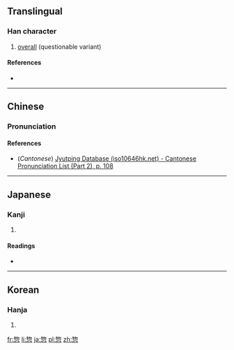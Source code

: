 ==Translingual==

===Han character===
{{Han char|rn=61|rad=心|as=08|sn=12|four=|canj=竹竹心 (HHP)|ids=⿱[[物]][[心]]}}

# [[overall]] (questionable variant)

====References====
* {{Han ref|kx=0392.030|dkj=10829|dj=0727.070|hdz=42311.080|uh=60E3|ud=24803}}

----

==Chinese==
{{zh-forms}}

===Pronunciation===
{{zh-pron
|m=zǒng
|c=zung2
|mc=
|oc=
|cat=a,adv
}}

====References====
* (''Cantonese'') [http://www.iso10646hk.net/jp/document/download.jsp Jyutping Database (iso10646hk.net) - Cantonese Pronunciation List (Part 2), p. 108]

----

==Japanese==

===Kanji===
{{ja-kanji|grade=n|rs=心08}}

# {{defn|lang=ja|sort=心08}}

====Readings====
* {{ja-readings|on=[[そう]] (sō)|kun=[[いそがしい]] (isogashii), [[そうじて]] (sōjite)}}

----

==Korean==

===Hanja===
{{ko-hanja|hangeul=총|eumhun=|rv=chong|mr=ch'ong|y=chong}}

# {{defn|lang=ko|sort=心08}}

[[fr:惣]]
[[li:惣]]
[[ja:惣]]
[[pl:惣]]
[[zh:惣]]